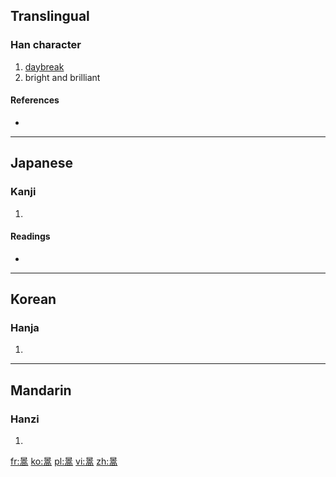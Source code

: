 ==Translingual==

===Han character===
{{Han char|rn=72|rad=日|as=10|sn=14|four=6022<sub>7</sub>|canj=日卜口月 (AYRB)}}

# [[daybreak]]
# bright and brilliant

====References====
* {{Han ref|kx=0498.430|dkj=14089|dj=0867.210|hdz=21530.160|uh=66A0|ud=26272|bh=E1F7|bd=57847}}

----

==Japanese==

===Kanji===
{{ja-kanji|grade=|rs=日10}}

# {{defn|lang=ja|sort=日10}}

====Readings====
* {{ja-readings|on=[[こう]] (kō)|kun=}}

----

==Korean==

===Hanja===
{{ko-hanja|hangeul=[[고]], [[호]]|eumhun=|rv=go, ho|mr=ko, ho|y=ko, ho}}

# {{defn|lang=ko|sort=日10}}

----

==Mandarin==

===Hanzi===
{{cmn-hanzi|pin=[[gǎo]] ([[gao3]])|wg=kao<sup>3</sup>}}

# {{defn|lang=cmn|sort=日10}}

[[fr:暠]]
[[ko:暠]]
[[pl:暠]]
[[vi:暠]]
[[zh:暠]]